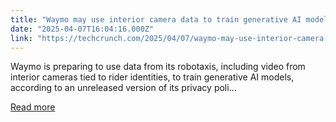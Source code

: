 ```yaml
---
title: "Waymo may use interior camera data to train generative AI models, sell ads"
date: "2025-04-07T16:04:16.000Z"
link: "https://techcrunch.com/2025/04/07/waymo-may-use-interior-camera-data-to-train-generative-ai-models-sell-ads/"
---
```


Waymo is preparing to use data from its robotaxis, including video from interior cameras tied to rider identities, to train generative AI models, according to an unreleased version of its privacy poli...

[Read more](https://techcrunch.com/2025/04/07/waymo-may-use-interior-camera-data-to-train-generative-ai-models-sell-ads/)
